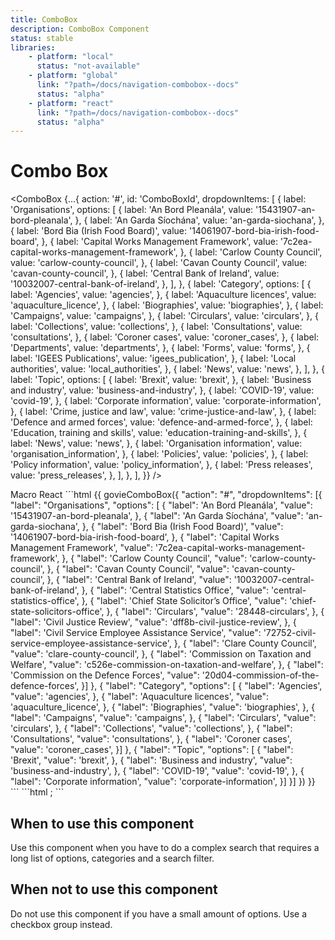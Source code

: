 ```yaml
---
title: ComboBox
description: ComboBox Component
status: stable
libraries:
    - platform: "local"
      status: "not-available"
    - platform: "global"
      link: "?path=/docs/navigation-combobox--docs"
      status: "alpha"
    - platform: "react"
      link: "?path=/docs/navigation-combobox--docs"
      status: "alpha"
---
```


# Combo Box

<ComponentStatusBlock componentId="combo-box" />

<ComboBox {...{
  action: '#',
  id: 'ComboBoxId',
  dropdownItems: [
    {
      label: 'Organisations',
      options: [
        {
          label: 'An Bord Pleanála',
          value: '15431907-an-bord-pleanala',
        },
        {
          label: 'An Garda Síochána',
          value: 'an-garda-siochana',
        },
        {
          label: 'Bord Bia (Irish Food Board)',
          value: '14061907-bord-bia-irish-food-board',
        },
        {
          label: 'Capital Works Management Framework',
          value: '7c2ea-capital-works-management-framework',
        },
        {
          label: 'Carlow County Council',
          value: 'carlow-county-council',
        },
        {
          label: 'Cavan County Council',
          value: 'cavan-county-council',
        },
        {
          label: 'Central Bank of Ireland',
          value: '10032007-central-bank-of-ireland',
        },
      ],
    },
    {
      label: 'Category',
      options: [
        {
          label: 'Agencies',
          value: 'agencies',
        },
        {
          label: 'Aquaculture licences',
          value: 'aquaculture_licence',
        },
        {
          label: 'Biographies',
          value: 'biographies',
        },
        {
          label: 'Campaigns',
          value: 'campaigns',
        },
        {
          label: 'Circulars',
          value: 'circulars',
        },
        {
          label: 'Collections',
          value: 'collections',
        },
        {
          label: 'Consultations',
          value: 'consultations',
        },
        {
          label: 'Coroner cases',
          value: 'coroner_cases',
        },
        {
          label: 'Departments',
          value: 'departments',
        },
        {
          label: 'Forms',
          value: 'forms',
        },
        {
          label: 'IGEES Publications',
          value: 'igees_publication',
        },
        {
          label: 'Local authorities',
          value: 'local_authorities',
        },
        {
          label: 'News',
          value: 'news',
        },
      ],
    },
    {
      label: 'Topic',
      options: [
        {
          label: 'Brexit',
          value: 'brexit',
        },
        {
          label: 'Business and industry',
          value: 'business-and-industry',
        },
        {
          label: 'COVID-19',
          value: 'covid-19',
        },
        {
          label: 'Corporate information',
          value: 'corporate-information',
        },
        {
          label: 'Crime, justice and law',
          value: 'crime-justice-and-law',
        },
        {
          label: 'Defence and armed forces',
          value: 'defence-and-armed-force',
        },
        {
          label: 'Education, training and skills',
          value: 'education-training-and-skills',
        },
        {
          label: 'News',
          value: 'news',
        },
        {
          label: 'Organisation information',
          value: 'organisation_information',
        },
        {
          label: 'Policies',
          value: 'policies',
        },
        {
          label: 'Policy information',
          value: 'policy_information',
        },
        {
          label: 'Press releases',
          value: 'press_releases',
        },
      ],
    },
  ],
}} />

<Tabs id="tab1">
   <TabList>
    <TabItem value="tab11" checked>Macro</TabItem>
    <TabItem value="tab12">React</TabItem>
  </TabList>
  <TabPanel value="tab11">
    ```html
    {{ govieComboBox({
    "action": "#",
    "dropdownItems": [{
    "label": "Organisations",
    "options": [
      {
        "label": 'An Bord Pleanála',
        "value": '15431907-an-bord-pleanala',
      },
      {
        "label": 'An Garda Síochána',
        "value": 'an-garda-siochana',
      },
      {
        "label": 'Bord Bia (Irish Food Board)',
        "value": '14061907-bord-bia-irish-food-board',
      },
      {
        "label": 'Capital Works Management Framework',
        "value": '7c2ea-capital-works-management-framework',
      },
      {
        "label": 'Carlow County Council',
        "value": 'carlow-county-council',
      },
      {
        "label": 'Cavan County Council',
        "value": 'cavan-county-council',
      },
      {
        "label": 'Central Bank of Ireland',
        "value": '10032007-central-bank-of-ireland',
      },
      {
        "label": 'Central Statistics Office',
        "value": 'central-statistics-office',
      },
      {
        "label": 'Chief State Solicitor’s Office',
        "value": 'chief-state-solicitors-office',
      },
      {
        "label": 'Circulars',
        "value": '28448-circulars',
      },
      {
        "label": 'Civil Justice Review',
        "value": 'dff8b-civil-justice-review',
      },
      {
        "label": 'Civil Service Employee Assistance Service',
        "value": '72752-civil-service-employee-assistance-service',
      },
      {
        "label": 'Clare County Council',
        "value": 'clare-county-council',
      },
      {
        "label": 'Commission on Taxation and Welfare',
        "value": 'c526e-commission-on-taxation-and-welfare',
      },
      {
        "label": 'Commission on the Defence Forces',
        "value": '20d04-commission-of-the-defence-forces',
      }]
    }, 
    {
      "label": "Category",
      "options": [
      {
        "label": 'Agencies',
        "value": 'agencies',
      },
      {
        "label": 'Aquaculture licences',
        "value": 'aquaculture_licence',
      },
      {
        "label": 'Biographies',
        "value": 'biographies',
      },
      {
        "label": 'Campaigns',
        "value": 'campaigns',
      },
      {
        "label": 'Circulars',
        "value": 'circulars',
      },
      {
        "label": 'Collections',
        "value": 'collections',
      },
      {
        "label": 'Consultations',
        "value": 'consultations',
      },
      {
        "label": 'Coroner cases',
        "value": 'coroner_cases',
      }]
    }, 
    {
      "label": "Topic",
      "options": [
      {
        "label": 'Brexit',
        "value": 'brexit',
      },
      {
        "label": 'Business and industry',
        "value": 'business-and-industry',
      },
      {
        "label": 'COVID-19',
        "value": 'covid-19',
      },
      {
        "label": 'Corporate information',
        "value": 'corporate-information',
      }]
    }]
  }) 
  }}
    ```
  </TabPanel>
  <TabPanel value="tab12">
  ```html
  <Combobox
  action="#"
  id="ComboBoxId"
  dropdownItems={[
    {
      label: "Organisations",
      options: [
        {
          label: "An Bord Pleanála",
          value: "15431907-an-bord-pleanala",
        },
        {
          label: "An Garda Síochána",
          value: "an-garda-siochana",
        },
        {
          label: "Bord Bia (Irish Food Board)",
          value: "14061907-bord-bia-irish-food-board",
        },
        {
          label: "Capital Works Management Framework",
          value: "7c2ea-capital-works-management-framework",
        },
        {
          label: "Carlow County Council",
          value: "carlow-county-council",
        },
        {
          label: "Cavan County Council",
          value: "cavan-county-council",
        },
        {
          label: "Central Bank of Ireland",
          value: "10032007-central-bank-of-ireland",
        },
      ],
    },
    {
      label: "Category",
      options: [
        {
          label: "Agencies",
          value: "agencies",
        },
        {
          label: "Aquaculture licences",
          value: "aquaculture_licence",
        },
        {
          label: "IGEES Publications",
          value: "igees_publication",
        },
        {
          label: "Local authorities",
          value: "local_authorities",
        },
        {
          label: "News",
          value: "news",
        },
      ],
    },
    {
      label: "Topic",
      options: [
        {
          label: "Brexit",
          value: "brexit",
        },
        {
          label: "Business and industry",
          value: "business-and-industry",
        },
        {
          label: "Organisation information",
          value: "organisation_information",
        },
        {
          label: "Policies",
          value: "policies",
        },
        {
          label: "Policy information",
          value: "policy_information",
        },
        {
          label: "Press releases",
          value: "press_releases",
        },
      ],
    },
  ]}
/>;
  ```

  </TabPanel>
</Tabs>

## When to use this component

Use this component when you have to do a complex search that requires a long list of options, categories and a search filter.

## When not to use this component

Do not use this component if you have a small amount of options. Use a checkbox group instead.



